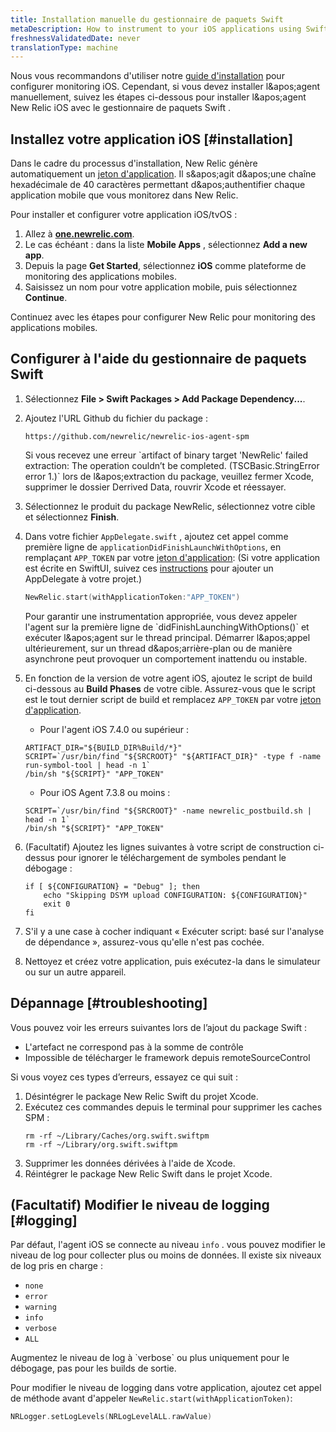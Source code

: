 ```yaml
---
title: Installation manuelle du gestionnaire de paquets Swift
metaDescription: How to instrument to your iOS applications using Swift Package Manager.
freshnessValidatedDate: never
translationType: machine
---
```


Nous vous recommandons d'utiliser notre [guide d'installation](https://onenr.io/0qwLv87gkj5) pour configurer monitoring iOS. Cependant, si vous devez installer l&amp;apos;agent manuellement, suivez les étapes ci-dessous pour installer l&amp;apos;agent New Relic iOS avec le gestionnaire de paquets Swift .

## Installez votre application iOS [#installation]

Dans le cadre du processus d'installation, New Relic génère automatiquement un [jeton d'application](/docs/mobile-apps/viewing-your-application-token). Il s&amp;apos;agit d&amp;apos;une chaîne hexadécimale de 40 caractères permettant d&amp;apos;authentifier chaque application mobile que vous monitorez dans New Relic.

Pour installer et configurer votre application iOS/tvOS :

1. Allez à <DNT>**[one.newrelic.com](https://one.newrelic.com/all-capabilities)**</DNT>.
2. Le cas échéant : dans la liste <DNT>**Mobile Apps**</DNT> , sélectionnez <DNT>**Add a new app**</DNT>.
3. Depuis la page <DNT>**Get Started**</DNT>, sélectionnez <DNT>**iOS**</DNT> comme plateforme de monitoring des applications mobiles.
4. Saisissez un nom pour votre application mobile, puis sélectionnez <DNT>**Continue**</DNT>.

Continuez avec les étapes pour configurer New Relic pour monitoring des applications mobiles.

## Configurer à l'aide du gestionnaire de paquets Swift

1. Sélectionnez <DNT>**File &gt; Swift Packages &gt; Add Package Dependency...**</DNT>.

2. Ajoutez l'URL Github du fichier du package :

   ```
   https://github.com/newrelic/newrelic-ios-agent-spm
   ```

   <Callout variant="tip">
     Si vous recevez une erreur `artifact of binary target 'NewRelic' failed extraction: The operation couldn’t be completed. (TSCBasic.StringError error 1.)` lors de l&amp;apos;extraction du package, veuillez fermer Xcode, supprimer le dossier Derrived Data, rouvrir Xcode et réessayer.
   </Callout>

3. Sélectionnez le produit du package NewRelic, sélectionnez votre cible et sélectionnez <DNT>**Finish**</DNT>.

4. Dans votre fichier `AppDelegate.swift` , ajoutez cet appel comme première ligne de `applicationDidFinishLaunchWithOptions`, en remplaçant `APP_TOKEN` par votre [jeton d'application](/docs/mobile-apps/viewing-your-application-token): (Si votre application est écrite en SwiftUI, suivez ces [instructions](/docs/mobile-monitoring/new-relic-mobile-ios/troubleshoot/swiftui-appdelegate) pour ajouter un AppDelegate à votre projet.)

   ```swift
   NewRelic.start(withApplicationToken:"APP_TOKEN")
   ```

   <Callout variant="important">
     Pour garantir une instrumentation appropriée, vous devez appeler l'agent sur la première ligne de `didFinishLaunchingWithOptions()` et exécuter l&amp;apos;agent sur le thread principal. Démarrer l&amp;apos;appel ultérieurement, sur un thread d&amp;apos;arrière-plan ou de manière asynchrone peut provoquer un comportement inattendu ou instable.
   </Callout>

5. En fonction de la version de votre agent iOS, ajoutez le script de build ci-dessous au <DNT>**Build Phases**</DNT> de votre cible. Assurez-vous que le script est le tout dernier script de build et remplacez `APP_TOKEN` par votre [jeton d'application](/docs/mobile-apps/viewing-your-application-token).

   * Pour l'agent iOS 7.4.0 ou supérieur :

   ```shell
   ARTIFACT_DIR="${BUILD_DIR%Build/*}"
   SCRIPT=`/usr/bin/find "${SRCROOT}" "${ARTIFACT_DIR}" -type f -name run-symbol-tool | head -n 1`
   /bin/sh "${SCRIPT}" "APP_TOKEN"
   ```

   * Pour iOS Agent 7.3.8 ou moins :

   ```shell
   SCRIPT=`/usr/bin/find "${SRCROOT}" -name newrelic_postbuild.sh | head -n 1`
   /bin/sh "${SCRIPT}" "APP_TOKEN"
   ```

6. (Facultatif) Ajoutez les lignes suivantes à votre script de construction ci-dessus pour ignorer le téléchargement de symboles pendant le débogage :

   ```shell
   if [ ${CONFIGURATION} = "Debug" ]; then
       echo "Skipping DSYM upload CONFIGURATION: ${CONFIGURATION}"
       exit 0
   fi
   ```

7. S'il y a une case à cocher indiquant « Exécuter script: basé sur l'analyse de dépendance », assurez-vous qu'elle n'est pas cochée.

8. Nettoyez et créez votre application, puis exécutez-la dans le simulateur ou sur un autre appareil.

<InstallFeedback />

## Dépannage [#troubleshooting]

Vous pouvez voir les erreurs suivantes lors de l’ajout du package Swift :

* L'artefact ne correspond pas à la somme de contrôle
* Impossible de télécharger le framework depuis remoteSourceControl

Si vous voyez ces types d’erreurs, essayez ce qui suit :

1. Désintégrer le package New Relic Swift du projet Xcode.
2. Exécutez ces commandes depuis le terminal pour supprimer les caches SPM :
   ```shell
   rm -rf ~/Library/Caches/org.swift.swiftpm
   rm -rf ~/Library/org.swift.swiftpm
   ```
3. Supprimer les données dérivées à l'aide de Xcode.
4. Réintégrer le package New Relic Swift dans le projet Xcode.

## (Facultatif) Modifier le niveau de logging [#logging]

Par défaut, l'agent iOS se connecte au niveau `info` . vous pouvez modifier le niveau de log pour collecter plus ou moins de données. Il existe six niveaux de log pris en charge :

* `none`
* `error`
* `warning`
* `info`
* `verbose`
* `ALL`

<Callout variant="important">
  Augmentez le niveau de log à `verbose` ou plus uniquement pour le débogage, pas pour les builds de sortie.
</Callout>

Pour modifier le niveau de logging dans votre application, ajoutez cet appel de méthode avant d'appeler `NewRelic.start(withApplicationToken)`:

```swift
NRLogger.setLogLevels(NRLogLevelALL.rawValue)
```
